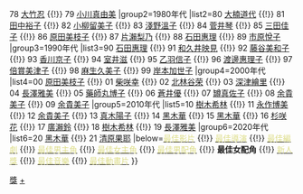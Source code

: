 {{Navbox
|name=日本電影學院獎最佳女配角
|title=[[日本電影學院獎|<span style="color:#dd8;">日本電影學院獎</span>]][[日本電影學院獎最佳女配角獎|<span style="color:#dd8;">最佳女配角</span>]]
|basestyle=background-color:#815A2B;color:#dd8
|group1=1970年代
|list1=77 [[桃井薰]] {{!}} 78 [[大竹忍]] {{!}} 79 [[小川真由美]]
|group2=1980年代
|list2=80 [[大楠道代]] {{!}} 81 [[田中裕子]] {{!}} 82 [[小柳留美子]] {{!}} 83 [[淺野溫子]] {{!}} 84 [[菅井琴]] {{!}} 85 [[三田佳子]] {{!}} 86 [[原田美枝子]] {{!}} 87 [[片瀨梨乃]] {{!}} 88 [[石田惠理]] {{!}} 89 [[市原悅子]]
|group3=1990年代
|list3=90 [[石田惠理]] {{!}} 91 [[和久井映見]] {{!}} 92 [[藤谷美和子]] {{!}} 93 [[香川京子]] {{!}} 94 [[室井滋]] {{!}} 95 [[乙羽信子]] {{!}} 96 [[渡邊惠理|渡邊惠理子]] {{!}} 97 [[倍賞美津子]] {{!}} 98 [[麻生久美子]] {{!}} 99 [[岸本加世子]]
|group4=2000年代
|list4=00 [[原田美枝子]] {{!}} 01 [[柴咲幸]] {{!}} 02 [[北林谷荣]] {{!}} 03 [[深津繪里]] {{!}} 04 [[长泽雅美|長澤雅美]] {{!}} 05 [[藥師丸博子]] {{!}} 06 [[蒼井優]] {{!}} 07 [[罇真佐子]] {{!}} 08 [[余貴美子]] {{!}} 09 [[余貴美子]]
|group5=2010年代
|list5=10 [[樹木希林]] {{!}} 11 [[永作博美]] {{!}} 12 [[余貴美子]] {{!}} 13 [[真木陽子]] {{!}} 14 [[黑木華]] {{!}} 15 [[黑木華]] {{!}} 16 [[杉咲花]] {{!}} 17 [[廣瀨鈴]] {{!}} 18 [[樹木希林]] {{!}} 19 [[长泽雅美|長澤雅美]]
|group6=2020年代
|list6=20 [[黑木華]] {{!}} 21 [[清原果耶]]
|below=[[:Template:日本電影學院獎最佳影片|<span style="color:#dddd88;">最佳影片</span>]] {{!}} [[:Template:日本電影學院獎最佳導演|<span style="color:#dddd88;">最佳導演</span>]] {{!}} [[:Template:日本電影學院獎最佳編劇|<span style="color:#dddd88;">最佳編劇</span>]] {{!}} [[:Template:日本電影學院獎最佳男主角|<span style="color:#dddd88;">最佳男主角</span>]] {{!}} [[:Template:日本電影學院獎最佳女主角|<span style="color:#dddd88;">最佳女主角</span>]] {{!}} [[:Template:日本電影學院獎最佳男配角|<span style="color:#dddd88;">最佳男配角</span>]] {{!}} '''最佳女配角''' {{!}} [[:Template:日本電影學院獎新人獎|<span style="color:#dddd88;">新人獎</span>]] {{!}} [[:Template:日本電影學院獎最佳音樂|<span style="color:#dddd88;">最佳音樂</span>]] {{!}} [[:Template:日本電影學院獎最佳動畫片|<span style="color:#dddd88;">最佳動畫片</span>]]
}}<noinclude>
[[Category:日本電影學院獎模板|獎]]
[[Category:日本電影學院獎最佳女配角得主|+]]
</noinclude>